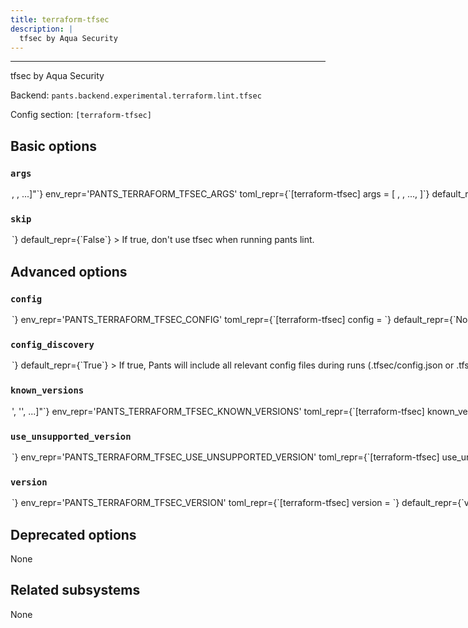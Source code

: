```yaml
---
title: terraform-tfsec
description: |
  tfsec by Aqua Security
---
```



---

tfsec by Aqua Security

Backend: <span className="color--primary">`pants.backend.experimental.terraform.lint.tfsec`</span>

Config section: <span className="color--primary">`[terraform-tfsec]`</span>

<span className={styles.options}>

## Basic options

### `args`

<Option
  cli_repr={`--terraform-tfsec-args="[<shell_str>, <shell_str>, ...]"`}
  env_repr='PANTS_TERRAFORM_TFSEC_ARGS'
  toml_repr={`[terraform-tfsec]
args = [
    <shell_str>,
    <shell_str>,
    ...,
]`}
  default_repr={`[]`}
>

Arguments to pass directly to tfsec, e.g. `--terraform-tfsec-args='--minimum-severity=MEDIUM'`.

</Option>

### `skip`

<Option
  cli_repr={`--[no-]terraform-tfsec-skip`}
  env_repr='PANTS_TERRAFORM_TFSEC_SKIP'
  toml_repr={`[terraform-tfsec]
skip = <bool>`}
  default_repr={`False`}
>

If true, don&#x27;t use tfsec when running `pants lint`.

</Option>

## Advanced options

### `config`

<Option
  cli_repr={`--terraform-tfsec-config=<file_option>`}
  env_repr='PANTS_TERRAFORM_TFSEC_CONFIG'
  toml_repr={`[terraform-tfsec]
config = <file_option>`}
  default_repr={`None`}
>

Path to the tfsec config file (https://aquasecurity.github.io/tfsec/latest/guides/configuration/config/)

Setting this option will disable `[terraform-tfsec].config_discovery`. Use this option if the config is located in a non-standard location.

</Option>

### `config_discovery`

<Option
  cli_repr={`--[no-]terraform-tfsec-config-discovery`}
  env_repr='PANTS_TERRAFORM_TFSEC_CONFIG_DISCOVERY'
  toml_repr={`[terraform-tfsec]
config_discovery = <bool>`}
  default_repr={`True`}
>

If true, Pants will include all relevant config files during runs (`.tfsec/config.json` or `.tfsec/config.yml`). Note that you will have to tell Pants to include this file by adding `"!.tfsec/"` to `[global].pants_ignore.add`.

Use `[terraform-tfsec].config` instead if your config is in a non-standard location.

</Option>

### `known_versions`

<Option
  cli_repr={`--terraform-tfsec-known-versions="['<str>', '<str>', ...]"`}
  env_repr='PANTS_TERRAFORM_TFSEC_KNOWN_VERSIONS'
  toml_repr={`[terraform-tfsec]
known_versions = [
    '<str>',
    '<str>',
    ...,
]`}
  default_repr={`[\n  "v1.28.1|linux_x86_64|57b902b31da3eed12448a4e82a8aca30477e4bcd1bf99e3f65310eae0889f88d|26427634"\n]`}
>

Known versions to verify downloads against.

Each element is a pipe-separated string of `version|platform|sha256|length` or
`version|platform|sha256|length|url_override`, where:

- `version` is the version string
- `platform` is one of `[linux_arm64,linux_x86_64,macos_arm64,macos_x86_64]`
- `sha256` is the 64-character hex representation of the expected sha256
  digest of the download file, as emitted by `shasum -a 256`
- `length` is the expected length of the download file in bytes, as emitted by
  `wc -c`
- (Optional) `url_override` is a specific url to use instead of the normally
  generated url for this version

E.g., `3.1.2|macos_x86_64|6d0f18cd84b918c7b3edd0203e75569e0c7caecb1367bbbe409b44e28514f5be|42813`.
and `3.1.2|macos_arm64 |aca5c1da0192e2fd46b7b55ab290a92c5f07309e7b0ebf4e45ba95731ae98291|50926|https://example.mac.org/bin/v3.1.2/mac-aarch64-v3.1.2.tgz`.

Values are space-stripped, so pipes can be indented for readability if necessary.

</Option>

### `use_unsupported_version`

<Option
  cli_repr={`--terraform-tfsec-use-unsupported-version=<UnsupportedVersionUsage>`}
  env_repr='PANTS_TERRAFORM_TFSEC_USE_UNSUPPORTED_VERSION'
  toml_repr={`[terraform-tfsec]
use_unsupported_version = <UnsupportedVersionUsage>`}
  one_of='error, warning'
  default_repr={`error`}
>

What action to take in case the requested version of tfsec is not supported.

Supported tfsec versions: unspecified

</Option>

### `version`

<Option
  cli_repr={`--terraform-tfsec-version=<str>`}
  env_repr='PANTS_TERRAFORM_TFSEC_VERSION'
  toml_repr={`[terraform-tfsec]
version = <str>`}
  default_repr={`v1.28.1`}
>

Use this version of tfsec.

</Option>

## Deprecated options

None

## Related subsystems

None

</span>
